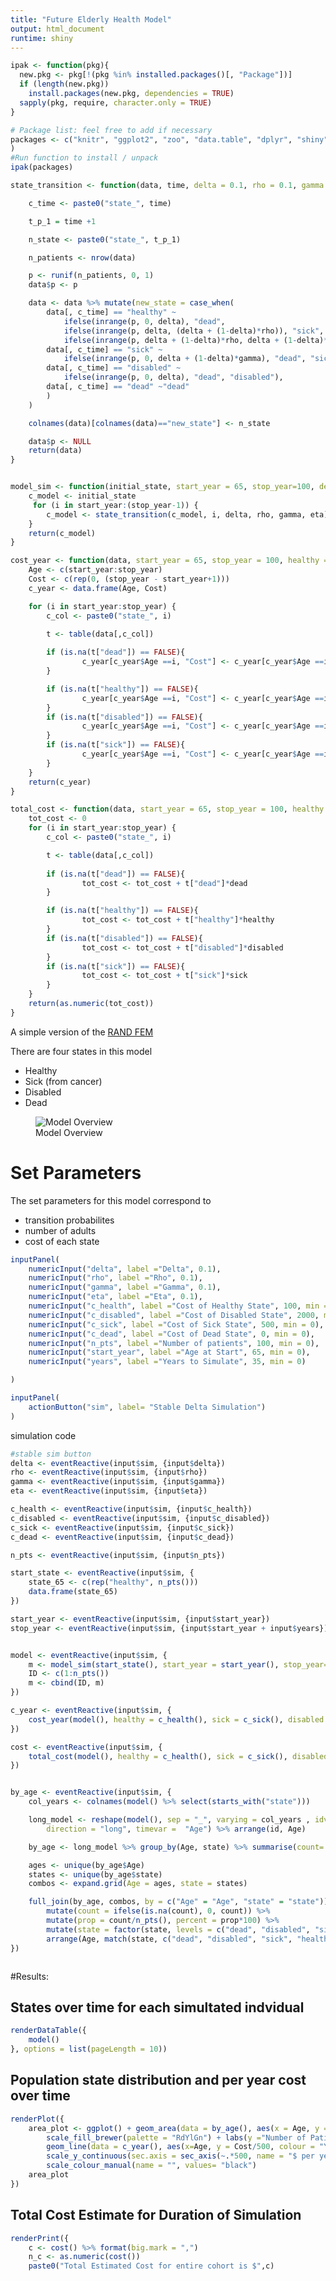 ```yaml
---
title: "Future Elderly Health Model"
output: html_document
runtime: shiny
---
```


```r

ipak <- function(pkg){
  new.pkg <- pkg[!(pkg %in% installed.packages()[, "Package"])]
  if (length(new.pkg))
    install.packages(new.pkg, dependencies = TRUE)
  sapply(pkg, require, character.only = TRUE)
}

# Package list: feel free to add if necessary
packages <- c("knitr", "ggplot2", "zoo", "data.table", "dplyr", "shiny", "rlang"
)
#Run function to install / unpack
ipak(packages)

```




```r

state_transition <- function(data, time, delta = 0.1, rho = 0.1, gamma = 0.1, eta = 0.1) {

	c_time <- paste0("state_", time)

	t_p_1 = time +1

	n_state <- paste0("state_", t_p_1)

	n_patients <- nrow(data)

	p <- runif(n_patients, 0, 1)
	data$p <- p

	data <- data %>% mutate(new_state = case_when(
		data[, c_time] == "healthy" ~
			ifelse(inrange(p, 0, delta), "dead", 
			ifelse(inrange(p, delta, (delta + (1-delta)*rho)), "sick",
			ifelse(inrange(p, delta + (1-delta)*rho, delta + (1-delta)*rho +(1-delta)*eta), "disabled", "healthy"))),
		data[, c_time] == "sick" ~
			ifelse(inrange(p, 0, delta + (1-delta)*gamma), "dead", "sick"),
		data[, c_time] == "disabled" ~
			ifelse(inrange(p, 0, delta), "dead", "disabled"),
		data[, c_time] == "dead" ~"dead"	
		)
	)	

	colnames(data)[colnames(data)=="new_state"] <- n_state

	data$p <- NULL
	return(data)
}


model_sim <- function(initial_state, start_year = 65, stop_year=100, delta = 0.1, rho = 0.1, gamma = 0.1, eta = 0.1){
	c_model <- initial_state
	 for (i in start_year:(stop_year-1)) {
		c_model <- state_transition(c_model, i, delta, rho, gamma, eta)
	}
	return(c_model)
}

cost_year <- function(data, start_year = 65, stop_year = 100, healthy = 100, sick = 500, disabled = 2000, dead = 0){
	Age <- c(start_year:stop_year)
	Cost <- c(rep(0, (stop_year - start_year+1)))
	c_year <- data.frame(Age, Cost)

	for (i in start_year:stop_year) {
		c_col <- paste0("state_", i)

		t <- table(data[,c_col])
		
		if (is.na(t["dead"]) == FALSE){
				c_year[c_year$Age ==i, "Cost"] <- c_year[c_year$Age ==i, "Cost"] + as.numeric(t["dead"]*dead)
		}

		if (is.na(t["healthy"]) == FALSE){
				c_year[c_year$Age ==i, "Cost"] <- c_year[c_year$Age ==i, "Cost"] + as.numeric(t["healthy"]*healthy)
		}		
		if (is.na(t["disabled"]) == FALSE){
				c_year[c_year$Age ==i, "Cost"] <- c_year[c_year$Age ==i, "Cost"] + as.numeric(t["disabled"]*disabled)
		}
		if (is.na(t["sick"]) == FALSE){
				c_year[c_year$Age ==i, "Cost"] <- c_year[c_year$Age ==i, "Cost"] + as.numeric(t["sick"]*sick)
		}
	}
	return(c_year)
}

total_cost <- function(data, start_year = 65, stop_year = 100, healthy = 100, sick = 500, disabled = 2000, dead = 0){
	tot_cost <- 0
	for (i in start_year:stop_year) {
		c_col <- paste0("state_", i)

		t <- table(data[,c_col])
		
		if (is.na(t["dead"]) == FALSE){
				tot_cost <- tot_cost + t["dead"]*dead
		}

		if (is.na(t["healthy"]) == FALSE){
				tot_cost <- tot_cost + t["healthy"]*healthy
		}		
		if (is.na(t["disabled"]) == FALSE){
				tot_cost <- tot_cost + t["disabled"]*disabled
		}
		if (is.na(t["sick"]) == FALSE){
				tot_cost <- tot_cost + t["sick"]*sick
		}
	}
	return(as.numeric(tot_cost))
}
```


A simple version of the [RAND FEM](https://www.rand.org/pubs/research_briefs/RB9324/index1.html)

There are four states in this model

* Healthy
* Sick (from cancer)
* Disabled
* Dead

![Model Overview](model_overview.png)



# Set Parameters
The set parameters for this model correspond to

* transition probabilites
* number of adults
* cost of each state

```r

inputPanel(
	numericInput("delta", label ="Delta", 0.1),
	numericInput("rho", label ="Rho", 0.1),
	numericInput("gamma", label ="Gamma", 0.1),
	numericInput("eta", label ="Eta", 0.1),
	numericInput("c_health", label ="Cost of Healthy State", 100, min = 0),
	numericInput("c_disabled", label ="Cost of Disabled State", 2000, min = 0),
	numericInput("c_sick", label ="Cost of Sick State", 500, min = 0),
	numericInput("c_dead", label ="Cost of Dead State", 0, min = 0),
	numericInput("n_pts", label ="Number of patients", 100, min = 0),
	numericInput("start_year", label ="Age at Start", 65, min = 0),
	numericInput("years", label ="Years to Simulate", 35, min = 0)

)

inputPanel(
	actionButton("sim", label= "Stable Delta Simulation")
)
```

simulation code
```r
#stable sim button
delta <- eventReactive(input$sim, {input$delta})
rho <- eventReactive(input$sim, {input$rho})
gamma <- eventReactive(input$sim, {input$gamma})
eta <- eventReactive(input$sim, {input$eta})

c_health <- eventReactive(input$sim, {input$c_health})
c_disabled <- eventReactive(input$sim, {input$c_disabled})
c_sick <- eventReactive(input$sim, {input$c_sick})
c_dead <- eventReactive(input$sim, {input$c_dead})

n_pts <- eventReactive(input$sim, {input$n_pts})

start_state <- eventReactive(input$sim, {
	state_65 <- c(rep("healthy", n_pts()))
	data.frame(state_65)
}) 

start_year <- eventReactive(input$sim, {input$start_year})
stop_year <- eventReactive(input$sim, {input$start_year + input$years})


model <- eventReactive(input$sim, {
	m <- model_sim(start_state(), start_year = start_year(), stop_year=stop_year(), delta = delta(), rho = rho(), gamma = gamma(), eta = eta())
	ID <- c(1:n_pts())
	m <- cbind(ID, m)
})

c_year <- eventReactive(input$sim, {
	cost_year(model(), healthy = c_health(), sick = c_sick(), disabled = c_disabled(), dead = c_dead(), start_year = start_year(), stop_year=stop_year()) 
})

cost <- eventReactive(input$sim, {
	total_cost(model(), healthy = c_health(), sick = c_sick(), disabled = c_disabled(), dead = c_dead(), start_year = start_year(), stop_year=stop_year()) 
})


by_age <- eventReactive(input$sim, {
	col_years <- colnames(model() %>% select(starts_with("state")))

	long_model <- reshape(model(), sep = "_", varying = col_years , idvar = "id", 
		direction = "long", timevar =  "Age") %>% arrange(id, Age)

	by_age <- long_model %>% group_by(Age, state) %>% summarise(count= n())

	ages <- unique(by_age$Age)
	states <- unique(by_age$state)
	combos <- expand.grid(Age = ages, state = states)

	full_join(by_age, combos, by = c("Age" = "Age", "state" = "state")) %>%
		mutate(count = ifelse(is.na(count), 0, count)) %>% 
		mutate(prop = count/n_pts(), percent = prop*100) %>%
		mutate(state = factor(state, levels = c("dead", "disabled", "sick", "healthy"))) %>%
		arrange(Age, match(state, c("dead", "disabled", "sick", "healthy")))
})



```

#Results:

## States over time for each simultated indvidual
```r

renderDataTable({
	model()
}, options = list(pageLength = 10))

```


## Population state distribution and per year cost over time 
```r

renderPlot({
	area_plot <- ggplot() + geom_area(data = by_age(), aes(x = Age, y =count, fill=state), position = 'stack', colour = "gray", alpha = 0.5) +
		scale_fill_brewer(palette = "RdYlGn") + labs(y ="Number of Patients") +
		geom_line(data = c_year(), aes(x=Age, y = Cost/500, colour = "Yearly Cost")) +
		scale_y_continuous(sec.axis = sec_axis(~.*500, name = "$ per year")) +
		scale_colour_manual(name = "", values= "black")
	area_plot
})

```

## Total Cost Estimate for Duration of Simulation
```r

renderPrint({
	c <- cost() %>% format(big.mark = ",")
	n_c <- as.numeric(cost())
	paste0("Total Estimated Cost for entire cohort is $",c)

```

